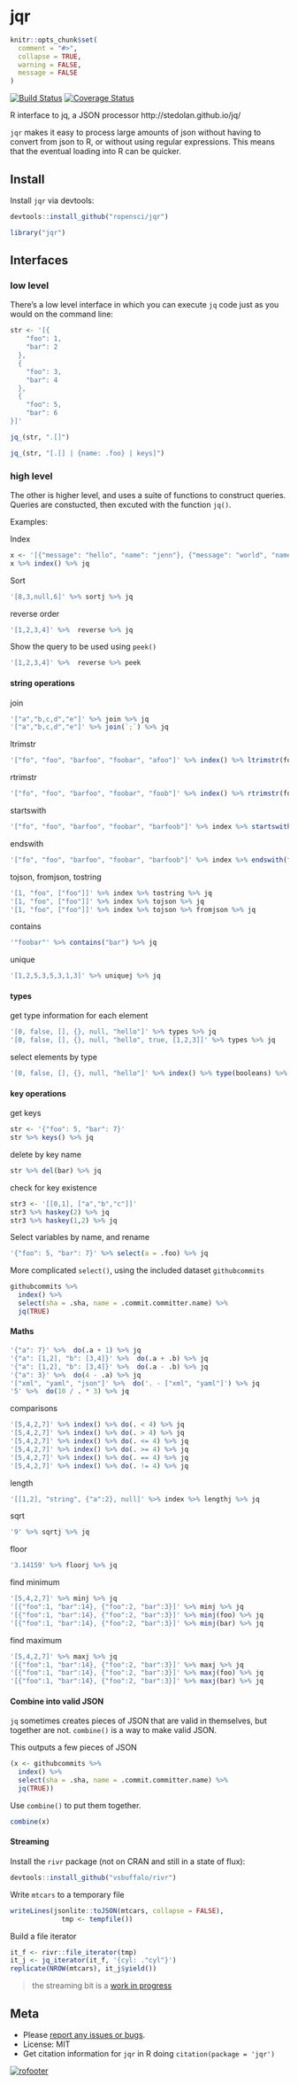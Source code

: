 jqr
=======

```r
knitr::opts_chunk$set(
  comment = "#>",
  collapse = TRUE,
  warning = FALSE,
  message = FALSE
)
```

[![Build Status](https://travis-ci.org/ropensci/jqr.png?branch=master)](https://travis-ci.org/ropensci/jqr)
[![Coverage Status](https://coveralls.io/repos/ropensci/jqr/badge.svg?branch=master)](https://coveralls.io/r/ropensci/jqr?branch=master)

R interface to jq, a JSON processor http://stedolan.github.io/jq/

`jqr` makes it easy to process large amounts of json without having to
convert from json to R, or without using regular expressions.  This
means that the eventual loading into R can be quicker.

## Install


Install `jqr` via devtools:

```r
devtools::install_github("ropensci/jqr")
```

```r
library("jqr")
```

## Interfaces

### low level

There's a low level interface in which you can execute `jq` code just as you would on the command line:

```r
str <- '[{
    "foo": 1,
    "bar": 2
  },
  {
    "foo": 3,
    "bar": 4
  },
  {
    "foo": 5,
    "bar": 6
}]'
```

```r
jq_(str, ".[]")
```

```r
jq_(str, "[.[] | {name: .foo} | keys]")
```

### high level

The other is higher level, and uses a suite of functions to construct queries. Queries are constucted, then excuted with the function `jq()`.

Examples:

Index

```r
x <- '[{"message": "hello", "name": "jenn"}, {"message": "world", "name": "beth"}]'
x %>% index() %>% jq
```

Sort

```r
'[8,3,null,6]' %>% sortj %>% jq
```

reverse order

```r
'[1,2,3,4]' %>%  reverse %>% jq
```

Show the query to be used using `peek()`

```r
'[1,2,3,4]' %>%  reverse %>% peek
```

#### string operations

join

```r
'["a","b,c,d","e"]' %>% join %>% jq
'["a","b,c,d","e"]' %>% join(`;`) %>% jq
```

ltrimstr

```r
'["fo", "foo", "barfoo", "foobar", "afoo"]' %>% index() %>% ltrimstr(foo) %>% jq
```

rtrimstr

```r
'["fo", "foo", "barfoo", "foobar", "foob"]' %>% index() %>% rtrimstr(foo) %>% jq
```

startswith

```r
'["fo", "foo", "barfoo", "foobar", "barfoob"]' %>% index %>% startswith(foo) %>% jq
```

endswith

```r
'["fo", "foo", "barfoo", "foobar", "barfoob"]' %>% index %>% endswith(foo) %>% jq
```

tojson, fromjson, tostring

```r
'[1, "foo", ["foo"]]' %>% index %>% tostring %>% jq
'[1, "foo", ["foo"]]' %>% index %>% tojson %>% jq
'[1, "foo", ["foo"]]' %>% index %>% tojson %>% fromjson %>% jq
```

contains

```r
'"foobar"' %>% contains("bar") %>% jq
```

unique

```r
'[1,2,5,3,5,3,1,3]' %>% uniquej %>% jq
```

#### types

get type information for each element

```r
'[0, false, [], {}, null, "hello"]' %>% types %>% jq
'[0, false, [], {}, null, "hello", true, [1,2,3]]' %>% types %>% jq
```

select elements by type

```r
'[0, false, [], {}, null, "hello"]' %>% index() %>% type(booleans) %>% jq
```

#### key operations

get keys

```r
str <- '{"foo": 5, "bar": 7}'
str %>% keys() %>% jq
```

delete by key name

```r
str %>% del(bar) %>% jq
```

check for key existence

```r
str3 <- '[[0,1], ["a","b","c"]]'
str3 %>% haskey(2) %>% jq
str3 %>% haskey(1,2) %>% jq
```

Select variables by name, and rename

```r
'{"foo": 5, "bar": 7}' %>% select(a = .foo) %>% jq
```

More complicated `select()`, using the included dataset `githubcommits`

```r
githubcommits %>%
  index() %>% 
  select(sha = .sha, name = .commit.committer.name) %>% 
  jq(TRUE)
```

#### Maths

```r
'{"a": 7}' %>%  do(.a + 1) %>% jq
'{"a": [1,2], "b": [3,4]}' %>%  do(.a + .b) %>% jq
'{"a": [1,2], "b": [3,4]}' %>%  do(.a - .b) %>% jq
'{"a": 3}' %>%  do(4 - .a) %>% jq
'["xml", "yaml", "json"]' %>%  do('. - ["xml", "yaml"]') %>% jq
'5' %>%  do(10 / . * 3) %>% jq
```

comparisons

```r
'[5,4,2,7]' %>% index() %>% do(. < 4) %>% jq
'[5,4,2,7]' %>% index() %>% do(. > 4) %>% jq
'[5,4,2,7]' %>% index() %>% do(. <= 4) %>% jq
'[5,4,2,7]' %>% index() %>% do(. >= 4) %>% jq
'[5,4,2,7]' %>% index() %>% do(. == 4) %>% jq
'[5,4,2,7]' %>% index() %>% do(. != 4) %>% jq
```

length

```r
'[[1,2], "string", {"a":2}, null]' %>% index %>% lengthj %>% jq
```

sqrt

```r
'9' %>% sqrtj %>% jq
```

floor

```r
'3.14159' %>% floorj %>% jq
```

find minimum

```r
'[5,4,2,7]' %>% minj %>% jq
'[{"foo":1, "bar":14}, {"foo":2, "bar":3}]' %>% minj %>% jq
'[{"foo":1, "bar":14}, {"foo":2, "bar":3}]' %>% minj(foo) %>% jq
'[{"foo":1, "bar":14}, {"foo":2, "bar":3}]' %>% minj(bar) %>% jq
```

find maximum

```r
'[5,4,2,7]' %>% maxj %>% jq
'[{"foo":1, "bar":14}, {"foo":2, "bar":3}]' %>% maxj %>% jq
'[{"foo":1, "bar":14}, {"foo":2, "bar":3}]' %>% maxj(foo) %>% jq
'[{"foo":1, "bar":14}, {"foo":2, "bar":3}]' %>% maxj(bar) %>% jq
```

#### Combine into valid JSON

`jq` sometimes creates pieces of JSON that are valid in themselves, but together are not. 
`combine()` is a way to make valid JSON.

This outputs a few pieces of JSON

```r
(x <- githubcommits %>% 
  index() %>%
  select(sha = .sha, name = .commit.committer.name) %>% 
  jq(TRUE))
```

Use `combine()` to put them together.

```r
combine(x)
```

#### Streaming

Install the `rivr` package (not on CRAN and still in a state of flux):


```r
devtools::install_github("vsbuffalo/rivr")
```

Write `mtcars` to a temporary file

```r
writeLines(jsonlite::toJSON(mtcars, collapse = FALSE),
             tmp <- tempfile())
```

Build a file iterator

```r
it_f <- rivr::file_iterator(tmp)
it_j <- jq_iterator(it_f, '{cyl: ."cyl"}')
replicate(NROW(mtcars), it_j$yield())
```

> the streaming bit is a [work in progress](https://github.com/ropensci/jqr/issues/8)

## Meta

* Please [report any issues or bugs](https://github.com/ropensci/jqr/issues).
* License: MIT
* Get citation information for `jqr` in R doing `citation(package = 'jqr')`

[![rofooter](http://ropensci.org/public_images/github_footer.png)](http://ropensci.org)

